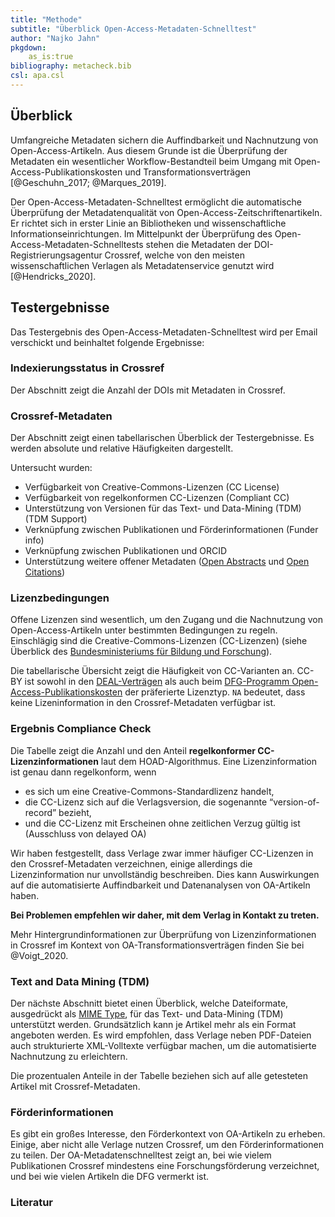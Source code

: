 ```yaml
---
title: "Methode"
subtitle: "Überblick Open-Access-Metadaten-Schnelltest"
author: "Najko Jahn"
pkgdown:
    as_is:true
bibliography: metacheck.bib
csl: apa.csl
---
```



## Überblick

Umfangreiche Metadaten sichern die Auffindbarkeit und Nachnutzung von
Open-Access-Artikeln. 
Aus diesem Grunde ist die Überprüfung der Metadaten ein wesentlicher Workflow-Bestandteil beim Umgang mit Open-Access-Publikationskosten und Transformationsverträgen [@Geschuhn_2017; @Marques_2019].

Der Open-Access-Metadaten-Schnelltest ermöglicht die automatische Überprüfung der Metadatenqualität von Open-Access-Zeitschriftenartikeln.
Er richtet sich in erster Linie an Bibliotheken und wissenschaftliche Informationseinrichtungen. Im Mittelpunkt der Überprüfung des Open-Access-Metadaten-Schnelltests stehen die Metadaten der DOI-Registrierungsagentur Crossref, welche von den meisten wissenschaftlichen Verlagen als Metadatenservice genutzt wird [@Hendricks_2020].

## Testergebnisse

Das Testergebnis des Open-Access-Metadaten-Schnelltest wird per Email verschickt und beinhaltet folgende Ergebnisse:

### Indexierungsstatus in Crossref

Der Abschnitt zeigt die Anzahl der DOIs mit Metadaten in Crossref.

### Crossref-Metadaten

Der Abschnitt zeigt einen tabellarischen Überblick der Testergebnisse.
Es werden absolute und relative Häufigkeiten dargestellt.

Untersucht wurden:

- Verfügbarkeit von Creative-Commons-Lizenzen (CC License)
- Verfügbarkeit von regelkonformen CC-Lizenzen (Compliant CC)
- Unterstützung von Versionen für das Text- und Data-Mining (TDM) (TDM Support)
- Verknüpfung zwischen Publikationen und Förderinformationen (Funder info)
- Verknüpfung zwischen Publikationen und ORCID
- Unterstützung weitere offener Metadaten ([Open Abstracts](https://i4oa.org/) und [Open Citations](https://i4oc.org/))

### Lizenzbedingungen

Offene Lizenzen sind wesentlich, um den Zugang und die Nachnutzung von Open-Access-Artikeln unter bestimmten Bedingungen zu regeln. 
Einschlägig sind die Creative-Commons-Lizenzen (CC-Lizenzen) (siehe Überblick des
[Bundesministeriums für Bildung und Forschung](https://www.bildung-forschung.digital/de/lizenzvertrag-und-offene-lizenzen-2650.html)).

Die tabellarische Übersicht zeigt die Häufigkeit von CC-Varianten an. 
CC-BY ist sowohl in den [DEAL-Verträgen](https://www.projekt-deal.de/) als auch beim [DFG-Programm Open-Access-Publikationskosten](https://www.dfg.de/foerderung/programme/infrastruktur/lis/lis_foerderangebote/open_access_publikationskosten/index.html) der präferierte Lizenztyp.
`NA` bedeutet, dass keine Lizeninformation in den Crossref-Metadaten verfügbar ist.

### Ergebnis Compliance Check

Die Tabelle zeigt die Anzahl und den Anteil **regelkonformer CC-Lizenzinformationen** laut dem HOAD-Algorithmus. 
Eine Lizenzinformation ist genau dann regelkonform, wenn

- es sich um eine Creative-Commons-Standardlizenz handelt,
- die CC-Lizenz sich auf die Verlagsversion, die sogenannte "version-of-record" bezieht,
- und die CC-Lizenz mit Erscheinen ohne zeitlichen Verzug gültig ist (Ausschluss von delayed OA)

Wir haben festgestellt, dass Verlage zwar immer häufiger CC-Lizenzen in den Crossref-Metadaten verzeichnen, einige allerdings die Lizenzinformation nur unvollständig beschreiben. 
Dies kann Auswirkungen auf die automatisierte Auffindbarkeit und Datenanalysen von OA-Artikeln haben. 

**Bei Problemen empfehlen wir daher, mit dem Verlag in Kontakt zu treten.**

Mehr Hintergrundinformationen zur Überprüfung von Lizenzinformationen in Crossref im Kontext von OA-Transformationsverträgen finden Sie bei @Voigt_2020.

### Text and Data Mining (TDM)

Der nächste Abschnitt bietet einen Überblick, welche Dateiformate,
ausgedrückt als [MIME Type](https://developer.mozilla.org/en-US/docs/Web/HTTP/Basics_of_HTTP/MIME_types/Common_types), für das Text- und Data-Mining (TDM) unterstützt werden. 
Grundsätzlich kann je Artikel mehr als ein Format angeboten werden. 
Es wird empfohlen, dass Verlage neben PDF-Dateien auch strukturierte XML-Volltexte verfügbar machen, um die automatisierte Nachnutzung zu erleichtern.

Die prozentualen Anteile in der Tabelle beziehen sich auf alle getesteten Artikel mit Crossref-Metadaten. 

### Förderinformationen

Es gibt ein großes Interesse, den Förderkontext von OA-Artikeln zu
erheben. 
Einige, aber nicht alle Verlage nutzen Crossref, um den Förderinformationen zu teilen. 
Der OA-Metadatenschnelltest zeigt an, bei wie vielem Publikationen Crossref mindestens eine Forschungsförderung verzeichnet, und bei wie vielen Artikeln die DFG vermerkt ist.

### Literatur
